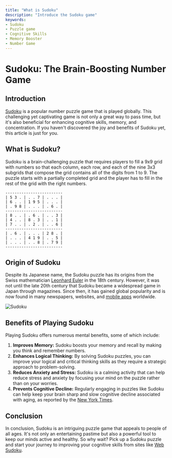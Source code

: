 ```yaml
---
title: "What is Sudoku"
description: "Introduce the Sudoku game"
keywords:
- Sudoku
- Puzzle game
- Cognitive Skills
- Memory Booster
- Number Game
---
```

# Sudoku: The Brain-Boosting Number Game

## Introduction

[Sudoku](https://en.wikipedia.org/wiki/Sudoku) is a popular number puzzle game that is played globally. This challenging yet captivating game is not only a great way to pass time, but it's also beneficial for enhancing cognitive skills, memory, and concentration. If you haven't discovered the joy and benefits of Sudoku yet, this article is just for you.

## What is Sudoku?

Sudoku is a brain-challenging puzzle that requires players to fill a 9x9 grid with numbers so that each column, each row, and each of the nine 3x3 subgrids that compose the grid contains all of the digits from 1 to 9. The puzzle starts with a partially completed grid and the player has to fill in the rest of the grid with the right numbers.

```
-------------------------
| 5 3 . | . . 7 | . . . |
| 6 . . | 1 9 5 | . . . |
| . 9 8 | . . . | . 6 . |
-------------------------
| 8 . . | . 6 . | . . 3 |
| 4 . . | 8 . 3 | . . 1 |
| 7 . . | . 2 . | . . 6 |
-------------------------
| . 6 . | . . . | 2 8 . |
| . . . | 4 1 9 | . . 5 |
| . . . | . . 8 | . 7 9 |
-------------------------
```
## Origin of Sudoku

Despite its Japanese name, the Sudoku puzzle has its origins from the Swiss mathematician [Leonhard Euler](https://en.wikipedia.org/wiki/Leonhard_Euler) in the 18th century. However, it was not until the late 20th century that Sudoku became a widespread game in Japan through magazines. Since then, it has gained global popularity and is now found in many newspapers, websites, and [mobile apps](https://play.google.com/store/apps/details?id=uk.co.aifactory.sudokufree&hl=en&gl=US) worldwide.

![Sudoku](https://image.isu.pub/070913075542-3e77ae96870c435a8dc4f69bf754f98e/jpg/page_1.jpg)

## Benefits of Playing Sudoku

Playing Sudoku offers numerous mental benefits, some of which include:

1. **Improves Memory:** Sudoku boosts your memory and recall by making you think and remember numbers.
2. **Enhances Logical Thinking:** By solving Sudoku puzzles, you can improve your logical and critical thinking skills as they require a strategic approach to problem-solving.
3. **Reduces Anxiety and Stress:** Sudoku is a calming activity that can help reduce stress and anxiety by focusing your mind on the puzzle rather than on your worries.
4. **Prevents Cognitive Decline:** Regularly engaging in puzzles like Sudoku can help keep your brain sharp and slow cognitive decline associated with aging, as reported by the [New York Times](https://www.nytimes.com/2012/04/22/magazine/can-you-boost-your-brain-power.html).

## Conclusion

In conclusion, Sudoku is an intriguing puzzle game that appeals to people of all ages. It's not only an entertaining pastime but also a powerful tool to keep our minds active and healthy. So why wait? Pick up a Sudoku puzzle and start your journey to improving your cognitive skills from sites like [Web Sudoku](https://www.websudoku.com/).
